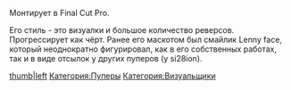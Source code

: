{{Инфобокс для пуперов
|title2=Kekusmajestics
|другие_ники=
|image3=[[Файл:G12QrK0mJQ.jpg|thumb]]
|caption3=
|сферы_творчества=
|год_начала=2017
|image4=
|caption4=
|имя_фамилия=Александр Копытов
|дата_рождения=
|место_проживания=
|ссылки=[https://www.youtube.com/channel/UC4K_LWX7Jc8uCkrkUcWpLkg канал]
}}Монтирует в Final Cut Pro.

Его стиль - это визуалки и большое количество реверсов. 
Прогрессирует как чёрт. Ранее его маскотом был смайлик Lenny face, который неоднократно фигурировал, как в его собственных работах, так и в виде отсылок у других пуперов (у si28ion).

[[Файл:Le-lenny-face.png|thumb|left]]
[[Категория:Пуперы]]
[[Категория:Визуальщики]]